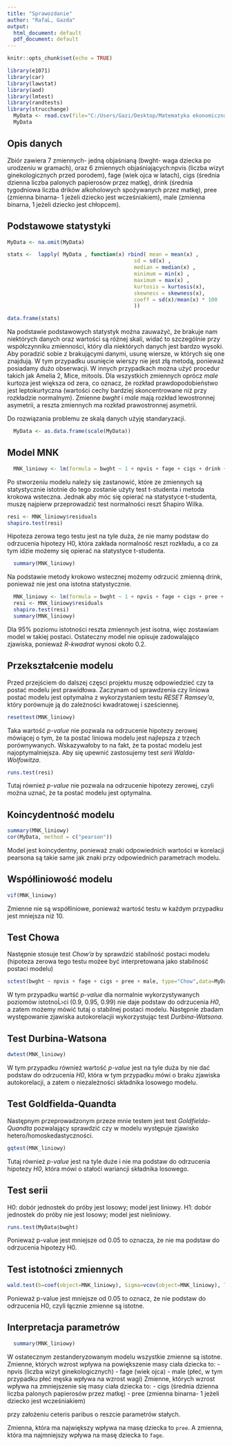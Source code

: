 ```yaml
---
title: "Sprawozdanie"
author: "RafaĹ‚ Gazda"
output:
  html_document: default
  pdf_document: default
---
```


```r
knitr::opts_chunk$set(echo = TRUE)
```

```r
library(e1071)
library(car)
library(lawstat) 
library(aod)
library(lmtest)
library(randtests)
library(strucchange)
  MyData <- read.csv(file="C:/Users/Gazi/Desktop/Matematyka ekonomiczna/Projekt2/DaneZ2.csv", header=TRUE, sep=",")
  MyData
```

## Opis danych

Zbiór zawiera 7 zmiennych- jedną objaśnianą (bwght- waga dziecka po urodzeniu w gramach), oraz 6 zmiennych objaśniających:npvis (liczba wizyt ginekologicznych przed porodem), fage (wiek ojca w latach), cigs (średnia dzienna liczba palonych papierosów przez matkę), drink (średnia tygodniowa liczba drików alkoholowych spożywanych przez matkę), pree (zmienna binarna- 1 jeżeli dziecko jest wcześniakiem), male (zmienna binarna, 1 jeżeli dziecko jest chłopcem).

## Podstawowe statystyki

```r
MyData <- na.omit(MyData)

stats <-  lapply( MyData , function(x) rbind( mean = mean(x) ,
                                         sd = sd(x) ,
                                         median = median(x) ,
                                         minimum = min(x) ,
                                         maximum = max(x) ,
                                         kurtosis = kurtosis(x),
                                         skewness = skewness(x),
                                         coeff = sd(x)/mean(x) * 100
                                         ))

data.frame(stats)
```
Na podstawie podstawowych statystyk można zauważyć, że brakuje nam niektórych danych oraz wartości są różnej skali, widać to szczególnie przy współczynniku zmienności, który dla niektórych danych jest bardzo wysoki. 
Aby poradzić sobie z brakującymi danymi, usunę wiersze, w których się one znajdują. W tym przypadku usunięcie wierszy nie jest złą metodą, ponieważ posiadamy dużo obserwacji. W innych przypadkach można użyć procedur takich jak Amelia 2, Mice, mitools. Dla wszystkich zmiennych oprócz _male_ kurtoza jest większa od zera, co oznacz, że rozkład prawdopodobieństwo jest leptokurtyczna (wartości cechy bardziej skoncentrowane niż przy rozkładzie normalnym). Zmienne _bwght_ i _male_ mają rozkład lewostronnej asymetrii, a reszta zmiennych ma rozkład prawostronnej asymetrii.

Do rozwiązania problemu ze skalą danych użyję standaryzacji.

```r
  MyData <- as.data.frame(scale(MyData))
```

## Model MNK

```r
  MNK_liniowy <- lm(formula = bwght ~ 1 + npvis + fage + cigs + drink + pree + male, data = MyData)
```
Po stworzeniu modelu należy się zastanowić, które ze zmiennych są statystycznie istotnie do tego zostanie użyty test t-studenta i metoda krokowa wsteczna. Jednak aby móc się opierać na statystyce t-studenta, muszę najpierw przeprowadzić test normalności reszt Shapiro Wilka.

```r
resi <- MNK_liniowy$residuals
shapiro.test(resi)
```

Hipoteza zerowa tego testu jest na tyle duża, że nie mamy podstaw do odrzucenia hipotezy H0, która zakłada normalność reszt rozkładu, a co za tym idzie możemy się opierać na statystyce t-studenta.

```r
  summary(MNK_liniowy)
```

Na podstawie metody krokowo wstecznej możemy odrzucić zmienną drink, ponieważ nie jest ona istotna statystycznie.

```r
  MNK_liniowy <- lm(formula = bwght ~ 1 + npvis + fage + cigs + pree + male, data = MyData)
  resi <- MNK_liniowy$residuals
  shapiro.test(resi)
  summary(MNK_liniowy)
```

Dla 95% poziomu istotności reszta zmiennych jest isotna, więc zostawiam model w takiej postaci. Ostateczny model nie opisuje zadowalająco zjawiska, ponieważ _R-kwadrat_ wynosi około 0.2. 

## Przekształcenie modelu

Przed przejściem do dalszej częsci projektu muszę odpowiedzieć czy ta postać modelu jest prawidłowa. Zaczynam od sprawdzenia czy liniowa postać modelu jest optymalna z wykorzystaniem testu _RESET Ramsey'a_, który porównuje ją do zależności kwadratowej i sześciennej.

```r
resettest(MNK_liniowy)
```

Taka wartość _p-value_ nie pozwala na odrzucenie hipotezy zerowej mówiącej o tym, że ta postać liniowa modelu jest najlepsza z trzech porównywanych. Wskazywałoby to na fakt, że ta postać modelu jest najoptymalniejsza. Aby się upewnić zastosujemy test _serii Walda-Wolfowitza_.

```r
runs.test(resi)
```

Tutaj również _p-value_ nie pozwala na odrzucenie hipotezy zerowej, czyli można uznać, że ta postać modelu jest optymalna.


## Koincydentność modelu
```r
summary(MNK_liniowy)
cor(MyData, method = c("pearson"))
```
  Model jest koincydentny, ponieważ znaki odpowiednich wartości w korelacji pearsona są takie same jak znaki przy odpowiednich parametrach modelu.

## Współliniowość modelu
```r
vif(MNK_liniowy)
```
Zmienne nie są współliniowe, ponieważ wartość testu w każdym przypadku jest mniejsza niż 10.

## Test Chowa
Następnie stosuje test _Chow'a_ by sprawdzić stabilność postaci modelu (hipoteza zerowa tego testu możee być interpretowana jako stabilność postaci modelu)

```r
sctest(bwght ~ npvis + fage + cigs + pree + male, type="Chow",data=MyData)
```
W tym przypadku wartść _p-value_ dla normalnie wykorzystywanych poziomów istotnoĹ›ci (0.9, 0.95, 0.99) nie daje podstaw do odrzucenia _H0_, a zatem możemy mówić tutaj o stabilnej postaci modelu. Następnie zbadam występowanie zjawiska autokorelacjii wykorzystując test _Durbina-Watsona_.

## Test Durbina-Watsona
```r
dwtest(MNK_liniowy)
```

W tym przypadku również wartość _p-value_ jest na tyle duża by nie dać podstaw do odrzucenia _H0_, która w tym przypadku mówi o braku zjawiska autokorelacji, a zatem o niezależności składnika losowego modelu.

## Test Goldfielda-Quandta
Następnym przeprowadzonym przeze mnie testem jest test _Goldfielda-Quandta_ pozwalający sprawdzić czy w modelu występuje zjawisko hetero/homoskedastyczności.

```r
gqtest(MNK_liniowy)
```

Tutaj również _p-value_ jest na tyle duże i nie ma podstaw do odrzucenia hipotezy _H0_, która mówi o stałoći wariancji składnika losowego.

## Test serii
H0: dobór jednostek do próby jest losowy; model jest liniowy.
H1: dobór jednostek do próby nie jest losowy; model jest nieliniowy.

```r
runs.test(MyData$bwght)
```
Ponieważ p-value jest mniejsze od 0.05 to oznacza, że nie ma podstaw do odrzucenia hipotezy H0.

## Test istotności zmiennych
```r
wald.test(b=coef(object=MNK_liniowy), Sigma=vcov(object=MNK_liniowy), Terms=2)
```
Ponieważ p-value jest mniejsze od 0.05 to oznacz, że nie podstaw do odrzucenia H0, czyli łącznie zmienne są istotne.

## Interpretacja parametrów
```r
  summary(MNK_liniowy)
```

 W ostatecznym zestanderyzowanym modelu wszystkie zmienne są istotne.
  Zmienne, których wzrost wpływa na powiększenie masy ciała dziecka to:
  - npvis (liczba wizyt ginekologicznych)
  - fage (wiek ojca)
  - male (płeć, w tym przypadku płeć męska wpływa na wzrost wagi)
  Zmienne, których wzrost wpływa na zmniejszenie się masy ciała dziecka to:
  - cigs (średnia dzienna liczba palonych papierosów przez matkę)
  - pree (zmienna binarna- 1 jeżeli dziecko jest wcześniakiem)
  
  przy założeniu ceteris paribus o reszcie parametrów stałych.
  
  Zmienna, która ma największy wpływa na masę dziecka to `pree`. A zmienna, która ma najmniejszy wpływa na masę dziecka to `fage`.
 
